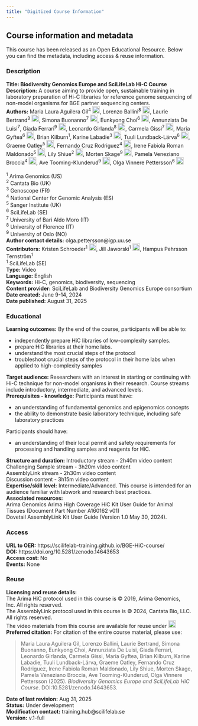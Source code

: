 ```yaml
---
title: "Digitized Course Information"
---
```


## Course information and metadata
This course has been released as an Open Educational Resource. Below you can find the metadata, including access & reuse information. 

### Description
::: {.callout-note appearance="simple" icon=false}
**Title: Biodiversity Genomics Europe and SciLifeLab Hi-C Course** <br>
**Description:** A course aiming to provide open, sustainable training in laboratory preparation of Hi-C libraries for reference genome sequencing of non-model organisms for BGE partner sequencing centers. <br>
**Authors:** Maria Laura Aguilera Gil<sup>4</sup> <a href="https://orcid.org/0000-0002-8631-8778" rel="orcid"><img src="img/ORCID_Logomark.png" alt="" width="20" height="20"/></a>, Lorenzo Ballini<sup>8</sup> <a href="https://orcid.org/0009-0009-5400-2128" rel="orcid"><img src="img/ORCID_Logomark.png" alt="" width="20" height="20"/></a>, Laurie Bertrand<sup>3</sup> <a href="https://orcid.org/0000-0002-4550-761X" rel="orcid"><img src="img/ORCID_Logomark.png" alt="" width="20" height="20"/></a>, Simona Buonanno<sup>7</sup> <a href="https://orcid.org/0009-0004-2056-9429" rel="orcid"><img src="img/ORCID_Logomark.png" alt="" width="20" height="20"/></a>, Eunkyong Choi<sup>6</sup> <a href="https://orcid.org/0009-0007-7147-9468" rel="orcid"><img src="img/ORCID_Logomark.png" alt="" width="20" height="20"/></a>, Annunziata De Luisi<sup>7</sup>, Giada Ferrari<sup>9</sup> <a href="https://orcid.org/0000-0002-0850-1518" rel="orcid"><img src="img/ORCID_Logomark.png" alt="" width="20" height="20"/></a>, Leonardo Girlanda<sup>8</sup> <a href="https://orcid.org/0009-0009-8934-1875" rel="orcid"><img src="img/ORCID_Logomark.png" alt="" width="20" height="20"/></a>, Carmela Gissi<sup>7</sup> <a href="https://orcid.org/0000-0002-2269-079X" rel="orcid"><img src="img/ORCID_Logomark.png" alt="" width="20" height="20"/></a>, Maria Gyftea<sup>6</sup> <a href="https://orcid.org/0009-0004-7492-5695" rel="orcid"><img src="img/ORCID_Logomark.png" alt="" width="20" height="20"/></a>, Brian Kilburn<sup>1</sup>, Karine Labadie<sup>3</sup> <a href="https://orcid.org/0000-0001-7467-8509" rel="orcid"><img src="img/ORCID_Logomark.png" alt="" width="20" height="20"/></a>, Tuuli Lundback-Lärva<sup>6</sup> <a href="https://orcid.org/0009-0008-7630-6846" rel="orcid"><img src="img/ORCID_Logomark.png" alt="" width="20" height="20"/></a>, Graeme Oatley<sup>5</sup> <a href="https://orcid.org/0000-0003-0896-9994" rel="orcid"><img src="img/ORCID_Logomark.png" alt="" width="20" height="20"/></a>, Fernando Cruz Rodriguez<sup>4</sup> <a href="https://orcid.org/0000-0003-4098-8829" rel="orcid"><img src="img/ORCID_Logomark.png" alt="" width="20" height="20"/></a>, Irene Fabiola Roman Maldonado<sup>5</sup> <a href="https://orcid.org/0000-0001-5835-3560" rel="orcid"><img src="img/ORCID_Logomark.png" alt="" width="20" height="20"/></a>, Lily Shiue<sup>2</sup> <a href="https://orcid.org/0000-0002-4480-8920" rel="orcid"><img src="img/ORCID_Logomark.png" alt="" width="20" height="20"/></a>, Morten Skage<sup>9</sup> <a href="https://orcid.org/0000-0002-5312-8038" rel="orcid"><img src="img/ORCID_Logomark.png" alt="" width="20" height="20"/></a>, Pamela Veneziano Broccia<sup>4</sup> <a href="https://orcid.org/0000-0002-3498-7304" rel="orcid"><img src="img/ORCID_Logomark.png" alt="" width="20" height="20"/></a>, Ave Tooming-Klunderud<sup>9</sup> <a href="https://orcid.org/0009-0008-0057-2873" rel="orcid"><img src="img/ORCID_Logomark.png" alt="" width="20" height="20"/></a>, Olga Vinnere Pettersson<sup>6</sup> <a href="https://orcid.org/0000-0002-5597-1870" rel="orcid"><img src="img/ORCID_Logomark.png" alt="" width="20" height="20"/></a><br>
<br>
<sup>1</sup> Arima Genomics (US)<br>
<sup>2</sup> Cantata Bio (UK)<br>
<sup>3</sup> Genoscope (FR)<br>
<sup>4</sup> National Center for Genomic Analysis (ES)<br>
<sup>5</sup> Sanger Institute (UK)<br>
<sup>6</sup> SciLifeLab (SE)<br>
<sup>7</sup> University of Bari Aldo Moro (IT)<br>
<sup>8</sup> University of Florence (IT)<br>
<sup>9</sup> University of Oslo (NO) <br>
**Author contact details:** olga.pettersson@igp.uu.se<br>
**Contributors:** Kristen Schroeder<sup>1</sup> <a href="https://orcid.org/0000-0002-6271-4530" rel="orcid"><img src="img/ORCID_Logomark.png" alt="" width="20" height="20"/></a>, Jill Jaworski<sup>1</sup> <a href="https://orcid.org/0009-0006-2607-5256" rel="orcid"><img src="img/ORCID_Logomark.png" alt="" width="20" height="20"/></a>, Hampus Pehrsson Ternström<sup>1</sup><br>
<sup>1</sup> SciLifeLab (SE)<br>
**Type:** Video <br>
**Language:** English <br>
**Keywords:** Hi-C, genomics, biodiversity, sequencing <br>
**Content provider:** SciLifeLab and Biodiversity Genomics Europe consortium <br>
**Date created:** June 9-14, 2024 <br>
**Date published:** August 31, 2025  <br>

:::

### Educational
::: {.callout-note appearance="simple" icon=false}
**Learning outcomes:** By the end of the course, participants will be able to: 

- independently prepare HiC libraries of low-complexity samples.
- prepare HiC libraries at their home labs.
- understand the most crucial steps of the protocol 
- troubleshoot crucial steps of the protocol in their home labs when applied to high-complexity samples

**Target audience:** Researchers with an interest in starting or continuing with Hi-C technique for non-model organisms in their research. Course streams include introductory, intermediate, and advanced levels. <br>
**Prerequisites - knowledge:** Participants must have: 

- an understanding of fundamental genomics and epigenomics concepts
- the ability to demonstrate basic laboratory technique, including safe laboratory practices 

Participants should have:

 - an understanding of their local permit and safety requirements for processing and handling samples and reagents for HiC.

**Structure and duration:**
Introductory stream - 2h40m video content <br>
Challenging Sample stream - 3h20m video content<br>
AssemblyLink stream - 2h30m video content <br>
Discussion content - 3h15m video content <br>
**Expertise/skill level:** Intermediate/Advanced. This course is intended for an audience familiar with labwork and research best practices. <br> 
**Associated resources:** <br> Arima Genomics Arima High Coverage HiC Kit User Guide for Animal Tissues (Document Part Number A160162 v01) <br>Dovetail AssemblyLink Kit User Guide (Version 1.0 May 30, 2024).
:::

### Access
::: {.callout-note appearance="simple" icon=false}
**URL to OER:** https://scilifelab-training.github.io/BGE-HiC-course/ <br>
**DOI:** https://doi.org/10.5281/zenodo.14643653 <br>
**Access cost:** No <br> 
**Events:** None<br>
:::

### Reuse
::: {.callout-note appearance="simple" icon=false}
**Licensing and reuse details:** <br>The Arima HiC protocol used in this course is © 2019, Arima Genomics, Inc. All rights reserved. <br>The AssemblyLink protocol used in this course is © 2024, Cantata Bio, LLC. All rights reserved.
<br>
The video materials from this course are available for reuse under <a href="https://creativecommons.org/licenses/by/4.0/" rel="orcid"><img src="img/CCBY4.0.png" alt="" height="20"/></a><br>
**Preferred citation:** For citation of the entire course material, please use:

> Maria Laura Aguilera Gil, Lorenzo Ballini, Laurie Bertrand, Simona Buonanno, Eunkyong Choi, Annunziata De Luisi, Giada Ferrari, Leonardo Girlanda, Carmela Gissi, Maria Gyftea, Brian Kilburn, Karine Labadie, Tuuli Lundback-Lärva, Graeme Oatley, Fernando Cruz Rodriguez, Irene Fabiola Roman Maldonado, Lily Shiue, Morten Skage, Pamela Veneziano Broccia, Ave Tooming-Klunderud, Olga Vinnere Pettersson (2025). *Biodiversity Genomics Europe and SciLifeLab HiC Course*. DOI:10.5281/zenodo.14643653. <br>

**Date of last revision:** Aug 31, 2025 <br>
**Status:** Under development<br>
**Modification contact:** training.hub@scilifelab.se<br>
**Version:** v.1-full

:::